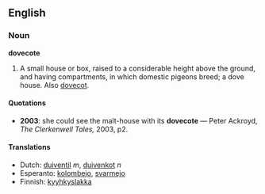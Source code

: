 ==English==
===Noun===
'''dovecote'''

#A small house or box, raised to a considerable height above the ground, and having compartments, in which domestic pigeons breed; a dove house.  Also [[dovecot]].
====Quotations====
*'''2003''': she could see the malt-house with its '''dovecote''' &mdash; Peter Ackroyd, ''The Clerkenwell Tales,'' 2003, p2.

====Translations====
*Dutch: [[duiventil]] ''m'', [[duivenkot]] ''n''
*Esperanto: [[kolombejo]], [[svarmejo]]
*Finnish: [[kyyhkyslakka]]
